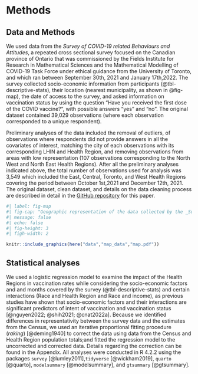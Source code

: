 # Methods

## Data and Methods {#sec-data}

We used data from the *Survey of COVID-19 related Behaviours and Attitudes*, a repeated cross sectional survey focused on the Canadian province of Ontario that was commissioned by the Fields Institute for Research in Mathematical Sciences and the  Mathematical Modelling of COVID-19 Task Force under ethical guidance from the University of Toronto, and which ran between September 30th, 2021 and January 17th,2022. The survey collected socio-economic information from participants (@tbl-descriptive-stats), their location (nearest municipality,  as shown in @fig-map), the date of access to the survey, and asked information on vaccination status by using the question "Have you received the first dose of the COVID vaccine?", with possible answers "yes" and "no". The original dataset contained 39,029 observations (where each observation corresponded to a unique respondent).

Preliminary analyses of the data included the removal of outliers, of observations where respondents did not provide answers in all the covariates of interest, matching the city of each observations with its corresponding LHIN and Health Region, and removing observations from areas with low representation (107 observations corresponding to the North West and North East Health Regions). After all the preliminary analyses indicated above, the total number of observations used for analysis was 3,549 which included the East, Central, Toronto, and West Health Regions covering the period between October 1st,2021 and December 12th, 2021. The original dataset, clean dataset, and details on the data cleaning process are described in detail in the [GitHub repository](https://github.com/aimundo/Fields_COVID-19/) for this paper.

```r
#| label: fig-map
#| fig-cap: "Geographic representation of the data collected by the _Survey of COVID-19 related Behaviours and Attitudes_, collected by the Fields Institute in Ontario. The municipalities (cities) from where survey participants provided answers (in the clean dataset) appear as points. The Health six Regions are color-coded. Internal boundaries within certain Health Regions indicate areas that belonged to the Local Integrated Health Networks (LHINs), the geographic areas for healthcare in Ontario before the adoption of the Health Regions."
#| message: false
#| echo: false
#| fig-height: 3
#| figh-width: 2

knitr::include_graphics(here("data","map_data","map.pdf"))

```


## Statistical analyses

We used a logistic regression model to examine the impact of the Health Regions in vaccination rates while considering the socio-economic factors and and months covered by the survey (@tbl-descriptive-stats) and certain interactions (Race and Health Region and Race and income), as previous studies have shown that socio-economic factors and their interactions are significant predictors of intent of vaccination and vaccination status [@nguyen2022; @shih2021; @cnat2022a]. Because we identified differences in representativity between the survey data and the estimates from the Census, we used an iterative proportional fitting procedure (_raking_) [@deming1940] to correct the data using data from the Census and Health Region population totals;and fitted the regression model to the uncorrected and corrected data. Details regarding the correction can be found in the Appendix. All analyses were conducted in R 4.2.2 using the packages `survey` [@lumley2011],`tidyverse` [@wickham2019], `quarto` [@quarto], `modelsummary` [@modelsummary], and `gtsummary` [@gtsummary].

